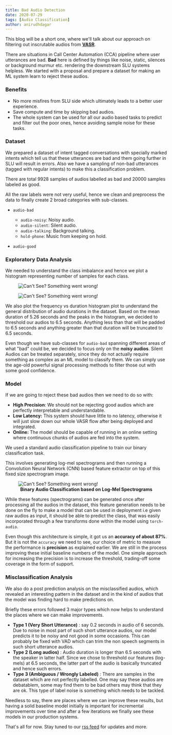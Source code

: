 ```yaml
---
title: Bad Audio Detection
date: 2020-07-29
tags: [Audio Classification]
author: anirudhdagar
---
```


This blog will be a short one, where we'll talk about our approach on filtering out inscrutable audios from [**VASR**](https://vernacular.ai/vasr).

There are situations in Call Center Automation (CCA) pipeline where user utterances are bad. **Bad** here is defined by things like noise, static, silences or background murmur etc. rendering the downstream SLU systems helpless. We started with a proposal and prepare a dataset for making an ML system learn to reject these audios.

### Benefits

* No more misfires from SLU side which ultimately leads to a better user experience.
* Save compute and time by skipping bad audios.
* The whole system can be used for all our audio based tasks to predict and filter out the poor ones, hence avoiding sample noise for these tasks.

### Dataset

We prepared a dataset of intent tagged conversations with specially marked intents which tell us that these utterances are bad and them going further in SLU will result in errors. Also we have a sampling of non-bad utterances (tagged with regular intents) to make this a classification problem.

There are total 9928 samples of audios labelled as bad and 20000 samples labeled as good.

All the raw labels were not very useful, hence we clean and preprocess the data to finally create 2 broad categories with sub-classes.

+ `audio-bad`
  + `audio-noisy`: Noisy audio.
  + `audio-silent`: Silent audio.
  + `audio-talking`: Background talking.
  + `hold-phone`: Music from keeping on hold.

+ `audio-good`


### Exploratory Data Analysis

We needed to understand the class imbalance and hence we plot a histogram representing number of samples for each class.

<figure>
  <img alt="Can't See? Something went wrong!" src="./Class_Distribution.png" />
</figure>

<figure>
  <img alt="Can't See? Something went wrong!" src="./EDA.png" />
</figure>


We also plot the frequency vs duration histogram plot to understand the general distribution of audio durations in the dataset.
Based on the mean duration of 5.26 seconds and the peaks in the histogram, we decided to threshold our audios to 6.5 seconds.
Anything less than that will be padded to 6.5 seconds and anything greater than that duration will be truncated to 6.5 seconds.

Even though we have sub-classes for `audio-bad` spanning different areas of what "bad" could be, we decided to focus only on the **noisy audios**. Silent Audios can be treated separately, since they do not actually require something as complex as an ML model to classify them. We can simply use the age-old powerful signal processing methods to filter those out with some good confidence.

### Model

If we are going to reject these bad audios then we need to do so with:

+ **High Precision**: We should not be rejecting good audios which are perfectly interpretable and understandable. 
+ **Low Latency:** This system should have little to no latency, otherwise it will just slow down our whole VASR flow after being deployed and integrated.
+ **Online:** The model should be capable of running in an online setting where continuous chunks of audios are fed into the system.

We used a standard audio classification pipeline to train our binary classification task.

This involves generating log-mel spectrograms and then running a Convolution Neural Network (CNN) based feature extractor on top of this fixed size spectrogram image.

<figure>
  <img alt="Can't See? Something went wrong!" src="./model_architecture.png" />
  <figcaption><b><center>Binary Audio Classification based on Log-Mel Spectrograms</center></b></figcaption>
</figure>

While these features (spectrograms) can be generated once after processing all the audios in the dataset, this feature generation needs to be done on the fly to make a model that can be used in deployment i.e given raw audios as input, it should be able to predict the class, that was easily incorporated through a few transforms done within the model using `torch-audio`.

Even though this architecture is simple, it got us an **accuracy of about 87%**. But it is not the `accuracy` we need to see, our choice of metric to measure the performance is **precision** as explained earlier. We are still in the process improving these initial baseline numbers of the model. One simple approach for increasing the precision is to increase the threshold, trading-off some coverage in the form of support.

### Misclassification Analysis

We also do a post prediction analysis on the misclassified audios, which revealed an interesting pattern in the dataset and in the kind of audios that the model was finding hard to make predictions on.

Briefly these errors followed 3 major types which now helps to understand the places where we can make improvements.

+ **Type 1 (Very Short Utterance)** : say 0.2 seconds in audio of 6 seconds. Due to noise in most part of such short utterance audios, our model predicts it to be noisy and not good in some occasions. This can probably be fixed with VAD which can trim the non speech segments in such short utterance audios.
+ **Type 2 (Long audios)** : Audio duration is longer than 6.5 seconds with the speaker in latter half. Since we chose to threshold our features (log-mels) at 6.5 seconds, the latter part of the audio is basically truncated and hence such errors.
+ **Type 3 (Ambiguous / Wrongly Labeled)** : There are samples in the dataset which are not perfectly labelled. One may say these audios are debatablem, some may find them to be bad others may think that they are ok. This type of label noise is something which needs to be tackled.


Needless to say, there are places where we can improve these results, but having a solid baseline model initially is important for incremental improvements over time and after a few iterations we finally see these models in our production systems. 


That's all for now. Stay tuned to our [rss feed](https://vernacular-ai.github.io/ml/rss.xml) for updates and more.
